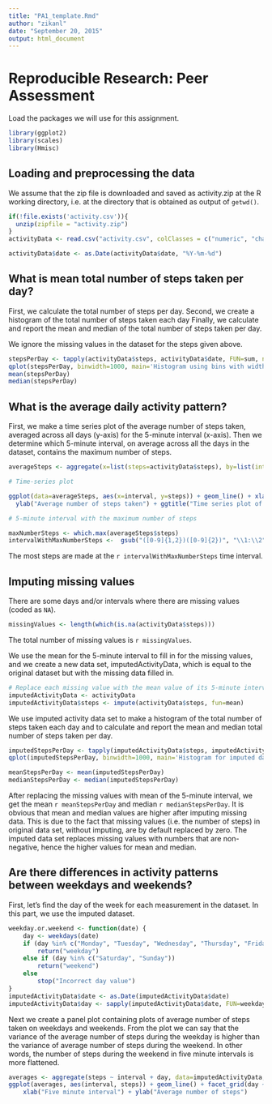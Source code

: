```yaml
---
title: "PA1_template.Rmd"
author: "zikanl"
date: "September 20, 2015"
output: html_document
---
```


# Reproducible Research: Peer Assessment 

Load the packages we will use for this assignment.

```r
library(ggplot2)
library(scales)
library(Hmisc)
```

## Loading and preprocessing the data

We assume that the zip file is downloaded and saved as activity.zip at the R working directory, i.e. at the directory that is obtained as output of `getwd()`.

```r
if(!file.exists('activity.csv')){
  unzip(zipfile = "activity.zip")    
}
activityData <- read.csv("activity.csv", colClasses = c("numeric", "character", "numeric"))

activityData$date <- as.Date(activityData$date, "%Y-%m-%d")
```

## What is mean total number of steps taken per day?

First, we calculate the total number of steps per day.
Second, we create a histogram of the total number of steps taken each day
Finally, we calculate and report the mean and median of the total number of steps taken per day.

We ignore the missing values in the dataset for the steps given above.

```r
stepsPerDay <- tapply(activityData$steps, activityData$date, FUN=sum, na.rm=TRUE)
qplot(stepsPerDay, binwidth=1000, main='Histogram using bins with width 1000', xlab='Total steps per day', ylab='Frequency')
mean(stepsPerDay)
median(stepsPerDay)
```

## What is the average daily activity pattern?

First, we make a time series plot of the average number of steps taken, averaged across all days (y-axis) for the 5-minute interval (x-axis). Then we determine which
5-minute interval, on average across all the days in the dataset, contains the maximum number of steps.

```r
averageSteps <- aggregate(x=list(steps=activityData$steps), by=list(interval=activityData$interval), FUN=mean, na.rm=TRUE)

# Time-series plot

ggplot(data=averageSteps, aes(x=interval, y=steps)) + geom_line() + xlab("Five minute interval") + 
  ylab("Average number of steps taken") + ggtitle("Time series plot of the average number of steps taken")

# 5-minute interval with the maximum number of steps

maxNumberSteps <- which.max(averageSteps$steps)
intervalWithMaxNumberSteps <-  gsub("([0-9]{1,2})([0-9]{2})", "\\1:\\2", averageSteps[maxNumberSteps,'interval'])
```
The most steps are made at the `r intervalWithMaxNumberSteps` time interval.

## Imputing missing values

There are some days and/or intervals where there are missing values (coded as `NA`). 

```r
missingValues <- length(which(is.na(activityData$steps)))
```
The total number of missing values is `r missingValues`.

We use the mean for the 5-minute interval to fill in for the missing values, and we create a new data set,
imputedActivityData, which is equal to the original dataset but with the missing data filled in.
```r
# Replace each missing value with the mean value of its 5-minute interval
imputedActivityData <- activityData
imputedActivityData$steps <- impute(activityData$steps, fun=mean)
```
We use imputed activity data set to make a histogram of the total number of steps taken each day and to 
calculate and report the mean and median total number of steps taken per day.

```r

imputedStepsPerDay <- tapply(imputedActivityData$steps, imputedActivityData$date, sum)
qplot(imputedStepsPerDay, binwidth=1000, main='Histogram for imputed data (bins width 1000)', xlab='Total steps per day', ylab='Frequency')

meanStepsPerDay <- mean(imputedStepsPerDay)
medianStepsPerDay <- median(imputedStepsPerDay)
```
After replacing the missing values with mean of the 5-minute interval, we get the mean 
`r meanStepsPerDay` and median `r medianStepsPerDay`. It is obvious that  mean and median values are higher after imputing missing data. This is due to the fact that missing values (i.e. the number of steps) in original data set, without imputing, are by default replaced by zero. The imputed data set replaces missing values with numbers that are non-negative, hence the higher values for mean and median.

## Are there differences in activity patterns between weekdays and weekends?
First, let's find the day of the week for each measurement in the dataset. In
this part, we use the imputed dataset.

```r
weekday.or.weekend <- function(date) {
    day <- weekdays(date)
    if (day %in% c("Monday", "Tuesday", "Wednesday", "Thursday", "Friday"))
        return("weekday")
    else if (day %in% c("Saturday", "Sunday"))
        return("weekend")
    else
        stop("Incorrect day value")
}
imputedActivityData$date <- as.Date(imputedActivityData$date)
imputedActivityData$day <- sapply(imputedActivityData$date, FUN=weekday.or.weekend)
```

Next we create a panel plot containing plots of average number of steps taken on weekdays and weekends. From the plot we can say that the variance of the average number of steps during the weekday is higher than the variance of average number of steps during the weekend. In other words, the number of steps during the weekend in five minute intervals is more flattened.
```r
averages <- aggregate(steps ~ interval + day, data=imputedActivityData, mean)
ggplot(averages, aes(interval, steps)) + geom_line() + facet_grid(day ~ .) +
    xlab("Five minute interval") + ylab("Average number of steps")
```

